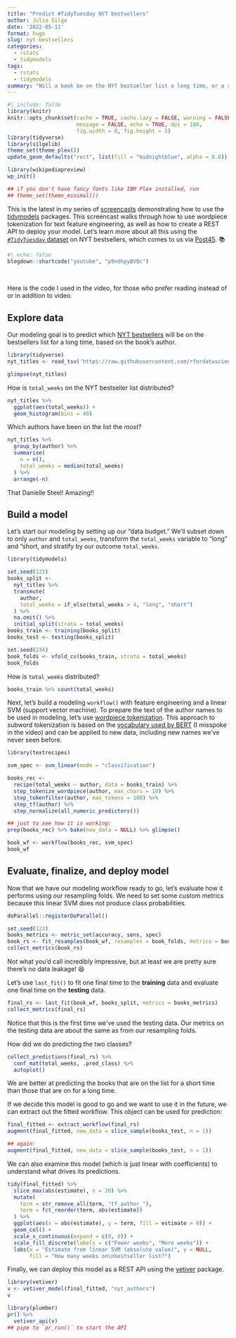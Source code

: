 ```yaml
---
title: "Predict #TidyTuesday NYT bestsellers"
author: Julia Silge
date: '2022-05-11'
format: hugo
slug: nyt-bestsellers
categories:
  - rstats
  - tidymodels
tags:
  - rstats
  - tidymodels
summary: "Will a book be on the NYT bestseller list a long time, or a short time? We walk through how to use wordpiece tokenization for the author names, and how to deploy your model as a REST API."
---
```


```r
#| include: false
library(knitr)
knitr::opts_chunk$set(cache = TRUE, cache.lazy = FALSE, warning = FALSE, 
                      message = FALSE, echo = TRUE, dpi = 180,
                      fig.width = 8, fig.height = 5)
library(tidyverse)
library(silgelib)
theme_set(theme_plex())
update_geom_defaults("rect", list(fill = "midnightblue", alpha = 0.8))

library(wikipediapreview)
wp_init()

## if you don't have fancy fonts like IBM Plex installed, run
## theme_set(theme_minimal())
```

This is the latest in my series of [screencasts](https://juliasilge.com/category/tidymodels/) demonstrating how to use the [tidymodels](https://www.tidymodels.org/) packages.
This screencast walks through how to use wordpiece tokenization for text feature engineering, as well as how to create a REST API to deploy your model.
Let's learn more about all this using the [`#TidyTuesday` dataset](https://github.com/rfordatascience/tidytuesday) on NYT bestsellers, which comes to us via [Post45](https://doi.org/10.18737/CNJV1733p4520220211).
📚

```r
#| echo: false
blogdown::shortcode("youtube", "p9ndhpyBVQc")
```

</br>

Here is the code I used in the video, for those who prefer reading instead of or in addition to video.

## Explore data

Our modeling goal is to predict which [NYT bestsellers](https://github.com/rfordatascience/tidytuesday/blob/master/data/2022/2022-05-10/readme.md) will be on the bestsellers list for a long time, based on the book's author.

```r
library(tidyverse)
nyt_titles <- read_tsv('https://raw.githubusercontent.com/rfordatascience/tidytuesday/master/data/2022/2022-05-10/nyt_titles.tsv')

glimpse(nyt_titles)
```

How is `total_weeks` on the NYT bestseller list distributed?

```r
nyt_titles %>%
  ggplot(aes(total_weeks)) +
  geom_histogram(bins = 40)
```

Which authors have been on the list the *most*?

```r
nyt_titles %>%
  group_by(author) %>%
  summarise(
    n = n(),
    total_weeks = median(total_weeks)
  ) %>%
  arrange(-n)
```

That Danielle Steel! Amazing!!

## Build a model

Let's start our modeling by setting up our "data budget." We'll subset down to only `author` and `total_weeks`, transform the `total_weeks` variable to "long" and "short, and stratify by our outcome `total_weeks`.

```r
library(tidymodels)

set.seed(123)
books_split <-
  nyt_titles %>%
  transmute(
    author,
    total_weeks = if_else(total_weeks > 4, "long", "short")
  ) %>%
  na.omit() %>%
  initial_split(strata = total_weeks)
books_train <- training(books_split)
books_test <- testing(books_split)

set.seed(234)
book_folds <- vfold_cv(books_train, strata = total_weeks)
book_folds
```

How is `total_weeks` distributed?

```r
books_train %>% count(total_weeks)
```

Next, let's build a modeling `workflow()` with feature engineering and a linear SVM (support vector machine).
To prepare the text of the author names to be used in modeling, let's use [wordpiece tokenization](https://huggingface.co/docs/transformers/tokenizer_summary#wordpiece).
This approach to subword tokenization is based on the [vocabulary used by BERT](https://en.wikipedia.org/wiki/BERT_(language_model)) (I misspoke in the video) and can be applied to new data, including new names we've never seen before.

```r
library(textrecipes)

svm_spec <- svm_linear(mode = "classification")

books_rec <-
  recipe(total_weeks ~ author, data = books_train) %>%
  step_tokenize_wordpiece(author, max_chars = 10) %>%
  step_tokenfilter(author, max_tokens = 100) %>%
  step_tf(author) %>%
  step_normalize(all_numeric_predictors())

## just to see how it is working:
prep(books_rec) %>% bake(new_data = NULL) %>% glimpse()

book_wf <- workflow(books_rec, svm_spec)
book_wf
```

## Evaluate, finalize, and deploy model

Now that we have our modeling workflow ready to go, let's evaluate how it performs using our resampling folds.
We need to set some custom metrics because this linear SVM does not produce class probabilities.

```r
doParallel::registerDoParallel()

set.seed(123)
books_metrics <- metric_set(accuracy, sens, spec)
book_rs <- fit_resamples(book_wf, resamples = book_folds, metrics = books_metrics)
collect_metrics(book_rs)
```

Not what you'd call incredibly impressive, but at least we are pretty sure there's no data leakage!
😆


Let’s use `last_fit()` to fit one final time to the **training** data and evaluate one final time on the **testing** data.

```r
final_rs <- last_fit(book_wf, books_split, metrics = books_metrics)
collect_metrics(final_rs)
```

Notice that this is the first time we've used the testing data. Our metrics on the testing data are about the same as from our resampling folds.

How did we do predicting the two classes?

```r
collect_predictions(final_rs) %>%
  conf_mat(total_weeks, .pred_class) %>%
  autoplot()
```

We are better at predicting the books that are on the list for a short time than those that are on for a long time.

If we decide this model is good to go and we want to use it in the future, we can extract out the fitted workflow. This object can be used for prediction:

```r
final_fitted <- extract_workflow(final_rs)
augment(final_fitted, new_data = slice_sample(books_test, n = 1))

## again:
augment(final_fitted, new_data = slice_sample(books_test, n = 1))
```

We can also examine this model (which is just linear with coefficients) to understand what drives its predictions.

```r
tidy(final_fitted) %>%
  slice_max(abs(estimate), n = 20) %>%
  mutate(
    term = str_remove_all(term, "tf_author_"),
    term = fct_reorder(term, abs(estimate))
  ) %>%
  ggplot(aes(x = abs(estimate), y = term, fill = estimate > 0)) +
  geom_col() +
  scale_x_continuous(expand = c(0, 0)) +
  scale_fill_discrete(labels = c("Fewer weeks", "More weeks")) +
  labs(x = "Estimate from linear SVM (absolute value)", y = NULL, 
       fill = "How many weeks on\nbestseller list?")
```

Finally, we can deploy this model as a REST API using the [vetiver](https://vetiver.tidymodels.org/) package.

```r
library(vetiver)
v <- vetiver_model(final_fitted, "nyt_authors")
v

library(plumber)
pr() %>%
  vetiver_api(v)
## pipe to `pr_run()` to start the API
```
